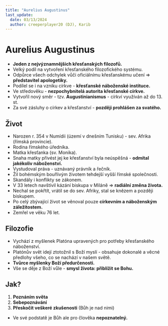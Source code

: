 ```yaml
---
title: "Aurelius Augustinus"
last_update:
  date: 03/13/2024
  author: creeperplayer20 (DJ), Karib
---
```


# Aurelius Augustinus

- **Jeden z nejvýznamnějších křesťanských filozofů.**
- Velký podíl na vytvoření křesťanského filozofického systému.
- Odpůrce všech odchylek vůči oficiálnímu křesťanskému učení => **představitel apologetiky.**
- Podílel se i na vzniku církve - **křesťanské náboženské instituce.**
- Ve středověku - **nezpochybnitelá autorita křesťanské církve.**
- Vytvořil nový směr - tzv. **Augustinianismus** - církví využíván až do 13. st.
- Za své zásluhy o církev a křesťanství - **později prohlášen za svatého.**

## Život

- Narozen r. 354 v Numídii (území v dnešním Tunisku) - sev. Afrika (římská provincie).
- Rodina římského úředníka.
- Matka křesťanka (sv. Monika).
- Snaha matky přivést jej ke křesťanství byla neúspěšná - **odmítal jakékoliv náboženství.**
- Vystudoval práva - uznávaný právník a řečník.
- Žil bohémským bouřlivým životem tehdejší vyšší římské společnosti.
- Skandály i konflikty se zákonem.
- V 33 letech navštívil kázání biskupa v Miláně => **radiální změna života.**
- Nechal se pokřtít, vrátil se do sev. Afriky, stal se knězem a později biskupem.
- Po celý zbývající život se věnoval pouze **církevním a náboženským záležitostem.**
- Zemřel ve věku 76 let.

## Filozofie

- Vychází z myšlenek Platóna upravených pro potřeby křesťanského náboženství.
- Platónův svět idejí ztotožnil s Boží myslí - obsahuje dokonalé a věcné předlohy všeho, co se nachází v našem světě.
- **Tvůrce myšlenky Boží předurčenosti.**
- Vše se děje z Boží vůle - **smysl života: přiblížit se Bohu.**

## Jak?

1. **Poznáním světa**
1. **Sebepoznávání**
1. **Přeskočit veškeré zkušenosti** (Bůh je nad nimi)

- Ve své podstatě je Bůh ale pro člověka **nepoznatelný.**
